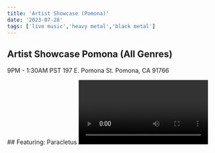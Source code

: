 ```yaml
---
title: 'Artist Showcase (Pomona)'
date: '2023-07-28'
tags: ['live music','heavy metal','black metal']
---
```

## Artist Showcase Pomona (All Genres)
9PM - 1:30AM PST
197 E. Pomona St. Pomona, CA 91766

<CustomImage src="https://raw.githubusercontent.com/ehawyeehaw/nublogposts/main/images/pomonaOpenMic.JPG" alt="Open Mic Pomona" />
## Featuring: Paracletus
<Video id="t1Vo0RL6U_k" />
## Peace Coyote
<Video id="n-a7IIeVmwI" />
## And Many More!








